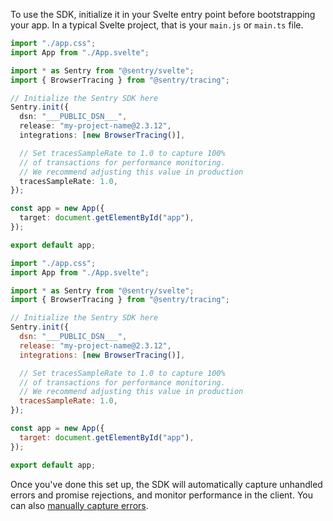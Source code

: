 To use the SDK, initialize it in your Svelte entry point before bootstrapping your app. In a typical Svelte project, that is your `main.js` or `main.ts` file.

```typescript {filename: main.ts}
import "./app.css";
import App from "./App.svelte";

import * as Sentry from "@sentry/svelte";
import { BrowserTracing } from "@sentry/tracing";

// Initialize the Sentry SDK here
Sentry.init({
  dsn: "___PUBLIC_DSN___",
  release: "my-project-name@2.3.12",
  integrations: [new BrowserTracing()],

  // Set tracesSampleRate to 1.0 to capture 100%
  // of transactions for performance monitoring.
  // We recommend adjusting this value in production
  tracesSampleRate: 1.0,
});

const app = new App({
  target: document.getElementById("app"),
});

export default app;
```

```javascript {filename: main.js}
import "./app.css";
import App from "./App.svelte";

import * as Sentry from "@sentry/svelte";
import { BrowserTracing } from "@sentry/tracing";

// Initialize the Sentry SDK here
Sentry.init({
  dsn: "___PUBLIC_DSN___",
  release: "my-project-name@2.3.12",
  integrations: [new BrowserTracing()],

  // Set tracesSampleRate to 1.0 to capture 100%
  // of transactions for performance monitoring.
  // We recommend adjusting this value in production
  tracesSampleRate: 1.0,
});

const app = new App({
  target: document.getElementById("app"),
});

export default app;
```

Once you've done this set up, the SDK will automatically capture unhandled errors and promise rejections, and monitor performance in the client. You can also [manually capture errors](/platforms/javascript/guides/svelte/usage).
